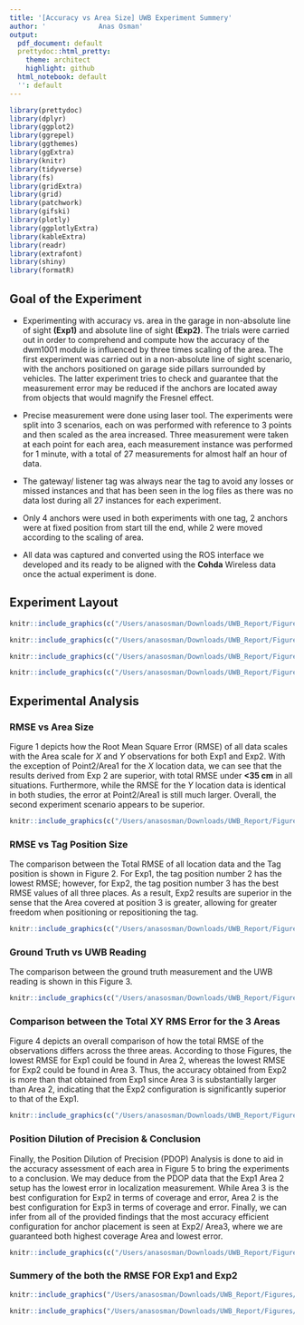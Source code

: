 ```yaml
---
title: '[Accuracy vs Area Size] UWB Experiment Summery'
author: '             Anas Osman'
output:
  pdf_document: default
  prettydoc::html_pretty:
    theme: architect
    highlight: github
  html_notebook: default
  '': default
---
```


```r
library(prettydoc)
library(dplyr)
library(ggplot2)
library(ggrepel)
library(ggthemes)
library(ggExtra)
library(knitr)
library(tidyverse)
library(fs)
library(gridExtra)
library(grid)
library(patchwork)
library(gifski)
library(plotly)
library(ggplotlyExtra)
library(kableExtra)
library(readr)
library(extrafont)
library(shiny)
library(formatR)
```

## Goal of the Experiment

* Experimenting with accuracy vs. area in the garage in non-absolute line of sight **(Exp1)** and absolute line of sight **(Exp2)**. The trials were carried out in order to comprehend and compute how the accuracy of the dwm1001 module is influenced by three times scaling of the area. The first experiment was carried out in a non-absolute line of sight scenario, with the anchors positioned on garage side pillars surrounded by vehicles. The latter experiment tries to check and guarantee that the measurement error may be reduced if the anchors are located away from objects that would magnify the Fresnel effect.

* Precise measurement were done using laser tool. The experiments were split into 3 scenarios, each on was performed with reference to 3 points and then scaled as the area increased. Three measurement were taken at each point for each area, each measurement instance was performed for 1 minute, with a total of 27 measurements for almost half an hour of data.

* The gateway/ listener tag was always near the tag to avoid any losses or missed instances and that has been seen in the log files as there was no data lost during all 27 instances for each experiment.

* Only 4 anchors were used in both experiments with one tag, 2 anchors were at fixed position from start till the end, while 2 were moved according to the scaling of area.

* All data was captured and converted using the ROS interface we developed and its ready to be aligned with the **Cohda** Wireless data once the actual experiment is done.

## Experiment Layout


```r
knitr::include_graphics(c("/Users/anasosman/Downloads/UWB_Report/Figures/Area.1.png","/Users/anasosman/Downloads/UWB_Report/Figures/Area.2.png"))
```

```r
knitr::include_graphics(c("/Users/anasosman/Downloads/UWB_Report/Figures/Area1.1.png","/Users/anasosman/Downloads/UWB_Report/Figures/Area1.2.png"))
```

```r
knitr::include_graphics(c("/Users/anasosman/Downloads/UWB_Report/Figures/Area2.1.png","/Users/anasosman/Downloads/UWB_Report/Figures/Area2.2.png"))
```


```r
knitr::include_graphics(c("/Users/anasosman/Downloads/UWB_Report/Figures/Area3.1.png","/Users/anasosman/Downloads/UWB_Report/Figures/Area3.2.png"))
```


## Experimental Analysis

### RMSE vs Area Size

Figure 1 depicts how the Root Mean Square Error (RMSE) of all data scales with the Area scale for *X* and *Y* observations for both Exp1 and Exp2. With the exception of Point2/Area1 for the *X* location data, we can see that the results derived from Exp 2 are superior, with total RMSE under **<35 cm** in all situations. Furthermore, while the RMSE for the *Y* location data is identical in both studies, the error at Point2/Area1 is still much larger. Overall, the second experiment scenario appears to be superior.

```r
knitr::include_graphics(c("/Users/anasosman/Downloads/UWB_Report/Figures/Exp1Area.png","/Users/anasosman/Downloads/UWB_Report/Figures/Exp2Area.png"))
```
### RMSE vs Tag Position Size

The comparison between the Total RMSE of all location data and the Tag position is shown in Figure 2. For Exp1, the tag position number 2 has the lowest RMSE; however, for Exp2, the tag position number 3 has the best RMSE values of all three places. As a result, Exp2 results are superior in the sense that the Area covered at position 3 is greater, allowing for greater freedom when positioning or repositioning the tag.

```r
knitr::include_graphics(c("/Users/anasosman/Downloads/UWB_Report/Figures/Exp1Tag.png","/Users/anasosman/Downloads/UWB_Report/Figures/Exp2tag.png"))
```

### Ground Truth vs UWB Reading

The comparison between the ground truth measurement and the UWB reading is shown in this Figure 3. 

```r
knitr::include_graphics(c("/Users/anasosman/Downloads/UWB_Report/Figures/Exp1GT.png","/Users/anasosman/Downloads/UWB_Report/Figures/Exp2GT.png"))
```


### Comparison between the Total XY RMS Error for the 3 Areas

Figure 4 depicts an overall comparison of how the total RMSE of the observations differs across the three areas. According to those Figures, the lowest RMSE for Exp1 could be found in Area 2, whereas the lowest RMSE for Exp2 could be found in Area 3. Thus, the accuracy obtained from Exp2 is more than that obtained from Exp1 since Area 3 is substantially larger than Area 2, indicating that the Exp2 configuration is significantly superior to that of the Exp1.

```r
knitr::include_graphics(c("/Users/anasosman/Downloads/UWB_Report/Figures/Exp1comp.png","/Users/anasosman/Downloads/UWB_Report/Figures/Exp2comp.png"))
```

### Position Dilution of Precision & Conclusion

Finally, the Position Dilution of Precision (PDOP) Analysis is done to aid in the accuracy assessment of each area in Figure 5 to bring the experiments to a conclusion. We may deduce from the PDOP data that the Exp1 Area 2 setup has the lowest error in localization measurement. While Area 3 is the best configuration for Exp2 in terms of coverage and error, Area 2 is the best configuration for Exp3 in terms of coverage and error. Finally, we can infer from all of the provided findings that the most accuracy efficient configuration for anchor placement is seen at Exp2/ Area3, where we are guaranteed both highest coverage Area and lowest error.

```r
knitr::include_graphics(c("/Users/anasosman/Downloads/UWB_Report/Figures/Exp1pdop1.png","/Users/anasosman/Downloads/UWB_Report/Figures/Exp2PDOP.png"))
```
### Summery of the both the RMSE FOR Exp1 and Exp2

```r
knitr::include_graphics("/Users/anasosman/Downloads/UWB_Report/Figures/Exp1Table.png")
```

```r
knitr::include_graphics("/Users/anasosman/Downloads/UWB_Report/Figures/Exp2Table.png")
```


